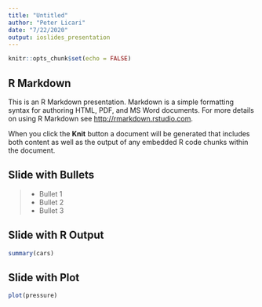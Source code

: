 ```yaml
---
title: "Untitled"
author: "Peter Licari"
date: "7/22/2020"
output: ioslides_presentation
---
```


```r
knitr::opts_chunk$set(echo = FALSE)
```

## R Markdown{.prettyprint}

This is an R Markdown presentation. Markdown is a simple formatting syntax for authoring HTML, PDF, and MS Word documents. For more details on using R Markdown see <http://rmarkdown.rstudio.com>.

When you click the **Knit** button a document will be generated that includes both content as well as the output of any embedded R code chunks within the document.

## Slide with Bullets {.emphasized}

>- Bullet 1
>- Bullet 2
>- Bullet 3

## Slide with R Output

```r
summary(cars)
```

## Slide with Plot

```r
plot(pressure)
```

